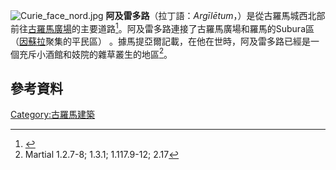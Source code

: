 [[File:Curie_face_nord.jpg|thumb]]
'''阿及雷多路'''（拉丁語：''Argīlētum''，{{lang-it|Argileto}}）是從古羅馬城西北部前往[[古羅馬廣場|古羅馬廣場]]的主要道路<ref name="jr1992">{{cite book|author= L. Richardson, jr|title= A New Topographical Dictionary of Ancient Rome|url= https://books.google.com/books?id=K_qjo30tjHAC&pg=PA39|date= 1 October 1992|publisher= JHU Press|isbn= 978-0-8018-4300-6|pages= 39–}}</ref>。阿及雷多路連接了古羅馬廣場和羅馬的Subura區（[[因蘇拉|因蘇拉]]聚集的平民區） 。據馬提亞爾記載，在他在世時，阿及雷多路已經是一個充斥小酒館和妓院的雜草叢生的地區<ref>Martial 1.2.7-8; 1.3.1; 1.117.9-12; 2.17</ref>。 
==參考資料==
{{reflist}}
{{coord|41.8964|N|12.4949|E|source:wikidata|display=title}}
[[Category:古羅馬建築|Category:古羅馬建築]]